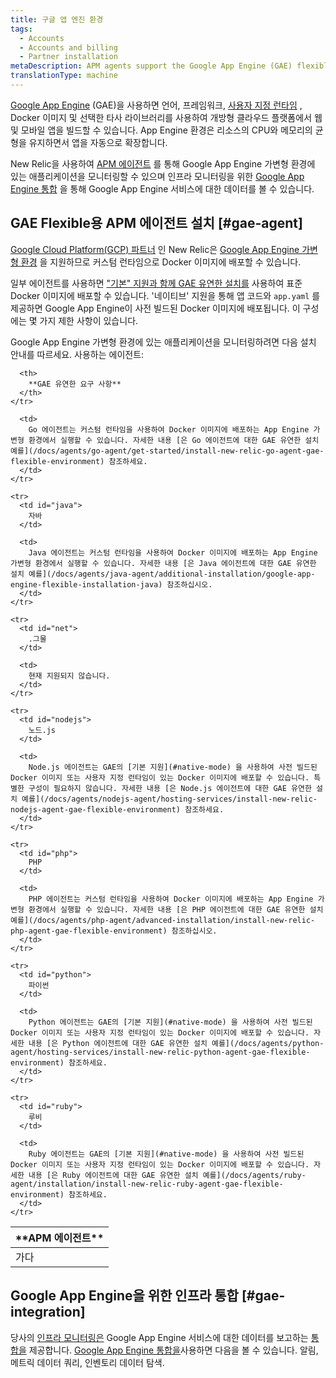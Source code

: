```yaml
---
title: 구글 앱 엔진 환경
tags:
  - Accounts
  - Accounts and billing
  - Partner installation
metaDescription: APM agents support the Google App Engine (GAE) flexible environment to build web and mobile apps on an open cloud platform.
translationType: machine
---
```


[Google App Engine](https://cloud.google.com/appengine/) (GAE)을 사용하면 언어, 프레임워크, [사용자 지정 런타임](https://cloud.google.com/appengine/docs/flexible/custom-runtimes/) , Docker 이미지 및 선택한 타사 라이브러리를 사용하여 개방형 클라우드 플랫폼에서 웹 및 모바일 앱을 빌드할 수 있습니다. App Engine 환경은 리소스의 CPU와 메모리의 균형을 유지하면서 앱을 자동으로 확장합니다.

New Relic을 사용하여 [APM 에이전트](#gae-agent) 를 통해 Google App Engine 가변형 환경에 있는 애플리케이션을 모니터링할 수 있으며 인프라 모니터링을 위한 [Google App Engine 통합](#gae-integration) 을 통해 Google App Engine 서비스에 대한 데이터를 볼 수 있습니다.

## GAE Flexible용 APM 에이전트 설치 [#gae-agent]

[Google Cloud Platform(GCP) 파트너](https://newrelic.com/partner/gcp) 인 New Relic은 [Google App Engine 가변형 환경](https://cloud.google.com/appengine/docs/flexible/) 을 지원하므로 커스텀 런타임으로 Docker 이미지에 배포할 수 있습니다.

일부 에이전트를 사용하면 ["기본" 지원과 함께 GAE 유연한 설치를](https://cloud.google.com/appengine/docs/flexible/) 사용하여 표준 Docker 이미지에 배포할 수 있습니다. '네이티브' 지원을 통해 앱 코드와 `app.yaml` 를 제공하면 Google App Engine이 사전 빌드된 Docker 이미지에 배포됩니다. 이 구성에는 몇 가지 제한 사항이 있습니다.

Google App Engine 가변형 환경에 있는 애플리케이션을 모니터링하려면 다음 설치 안내를 따르세요. <InlinePopover type="apm"/>사용하는 에이전트:

<table>
  <thead>
    <tr>
      <th style={{ width: "150px" }}>
        **APM 에이전트**
      </th>

      <th>
        **GAE 유연한 요구 사항**
      </th>
    </tr>
  </thead>

  <tbody>
    <tr>
      <td id="go">
        가다
      </td>

      <td>
        Go 에이전트는 커스텀 런타임을 사용하여 Docker 이미지에 배포하는 App Engine 가변형 환경에서 실행할 수 있습니다. 자세한 내용 [은 Go 에이전트에 대한 GAE 유연한 설치 예를](/docs/agents/go-agent/get-started/install-new-relic-go-agent-gae-flexible-environment) 참조하세요.
      </td>
    </tr>

    <tr>
      <td id="java">
        자바
      </td>

      <td>
        Java 에이전트는 커스텀 런타임을 사용하여 Docker 이미지에 배포하는 App Engine 가변형 환경에서 실행할 수 있습니다. 자세한 내용 [은 Java 에이전트에 대한 GAE 유연한 설치 예를](/docs/agents/java-agent/additional-installation/google-app-engine-flexible-installation-java) 참조하십시오.
      </td>
    </tr>

    <tr>
      <td id="net">
        .그물
      </td>

      <td>
        현재 지원되지 않습니다.
      </td>
    </tr>

    <tr>
      <td id="nodejs">
        노드.js
      </td>

      <td>
        Node.js 에이전트는 GAE의 [기본 지원](#native-mode) 을 사용하여 사전 빌드된 Docker 이미지 또는 사용자 지정 런타임이 있는 Docker 이미지에 배포할 수 있습니다. 특별한 구성이 필요하지 않습니다. 자세한 내용 [은 Node.js 에이전트에 대한 GAE 유연한 설치 예를](/docs/agents/nodejs-agent/hosting-services/install-new-relic-nodejs-agent-gae-flexible-environment) 참조하세요.
      </td>
    </tr>

    <tr>
      <td id="php">
        PHP
      </td>

      <td>
        PHP 에이전트는 커스텀 런타임을 사용하여 Docker 이미지에 배포하는 App Engine 가변형 환경에서 실행할 수 있습니다. 자세한 내용 [은 PHP 에이전트에 대한 GAE 유연한 설치 예를](/docs/agents/php-agent/advanced-installation/install-new-relic-php-agent-gae-flexible-environment) 참조하십시오.
      </td>
    </tr>

    <tr>
      <td id="python">
        파이썬
      </td>

      <td>
        Python 에이전트는 GAE의 [기본 지원](#native-mode) 을 사용하여 사전 빌드된 Docker 이미지 또는 사용자 지정 런타임이 있는 Docker 이미지에 배포할 수 있습니다. 자세한 내용 [은 Python 에이전트에 대한 GAE 유연한 설치 예를](/docs/agents/python-agent/hosting-services/install-new-relic-python-agent-gae-flexible-environment) 참조하세요.
      </td>
    </tr>

    <tr>
      <td id="ruby">
        루비
      </td>

      <td>
        Ruby 에이전트는 GAE의 [기본 지원](#native-mode) 을 사용하여 사전 빌드된 Docker 이미지 또는 사용자 지정 런타임이 있는 Docker 이미지에 배포할 수 있습니다. 자세한 내용 [은 Ruby 에이전트에 대한 GAE 유연한 설치 예를](/docs/agents/ruby-agent/installation/install-new-relic-ruby-agent-gae-flexible-environment) 참조하세요.
      </td>
    </tr>
  </tbody>
</table>

## Google App Engine을 위한 인프라 통합 [#gae-integration]

당사의 [인프라 모니터링은](/docs/infrastructure) Google App Engine 서비스에 대한 데이터를 보고하는 [통합을](/docs/infrastructure/integrations-getting-started/getting-started/introduction-infrastructure-integrations) 제공합니다. [Google App Engine 통합을](/docs/gcp-gcp_appengine-integration)사용하면 다음을 볼 수 있습니다. <InlinePopover type="dashboards"/>알림, 메트릭 데이터 쿼리, 인벤토리 데이터 탐색.